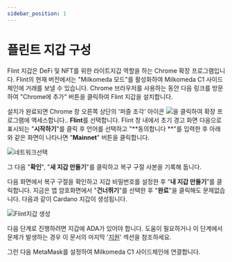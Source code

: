 ```yaml
---
sidebar_position: 1
---
```



# 플린트 지갑 구성

Flint 지갑은 DeFi 및 NFT를 위한 라이트지갑 역할을 하는 Chrome 확장 프로그램입니다. Flint의 현재 버전에서는 "Milkomeda 모드"를 활성화하여 Milkomeda C1 사이드체인에 거래를 보낼 수 있습니다. Chrome 브라우저를 사용하는 동안 다음 링크를 방문하여 "Chrome에 추가" 버튼을 클릭하여 Flint 지갑을 설치합니다.

설치가 완료되면 Chrome 창 오른쪽 상단의 '퍼즐 조각' 아이콘 <img src={puzzleIcon} className="img-icon" />을 클릭하여 확장 프로그램에 액세스합니다.. **Flint**를 선택합니다. Flint 창 내에서 초기 경고 화면 다음으로 표시되는 "**시작하기**"를 클릭 후 언어를 선택하고 "**동의합니다 **"를 입력한 후 아래와 같은 화면이 나타나면 "**Mainnet**" 버튼을 클릭합니다.

![네트워크선택](/img/pick-a-network.png)

그 다음 "**확인**", "**새 지갑 만들기**"를 클릭하고 복구 구절 사본을 기록해 둡니다.

다음 화면에서 복구 구절을 확인하고 지갑 비밀번호를 설정한 후 “**내 지갑 만들기**”를 클릭합니다. 지금은 앱 암호화면에서 "**건너뛰기**"를 선택한 후 "**완료**"을 클릭해도 문제없습니다. 다음과 같이 Cardano 지갑이 생성됩니다.

![Flint지갑 생성](/img/create-cardano-wallet.png)

다음 단계로 진행하려면 지갑에 ADA가 있어야 합니다. 도움이 필요하거나 이 단계에서 문제가 발생하는 경우 이 문서의 마지막 '[지원](../../home/get-help)' 섹션을 참조하세요.

그런 다음 MetaMask를 설정하여 Milkomeda C1 사이드체인에 연결합니다.

